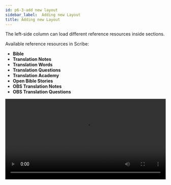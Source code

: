 ```yaml
---
id: p6-3-add new layout
sidebar_label:  Adding new Layout
title: Adding new Layout
---
```


The left-side column can load different reference resources inside sections. 

Available reference resources in Scribe:

- **Bible**
- **Translation Notes**
- **Translation Words**
- **Translation Questions**
- **Translation Academy**
- **Open Bible Stories**
- **OBS Translation Notes**
- **OBS Translation Questions**

<video controls src="/assets/OBS-addingcoloumn.mov" width="100%" type="video/mov"/>
<p>   </p>
<p>   </p>
<h1> OBS includes a lock sync auto scroll function. </h1>

- While editing, you can select the verse number to which you want to navigate.
- The reference OBS section also moves to the same verse as the selected verse in the editor.

<video controls src="/assets/autoscroll.mov" width="100%" type="video/mov"/>
